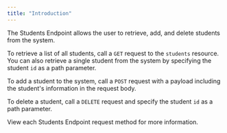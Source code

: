 ```yaml
---
title: "Introduction"
---
```


The Students Endpoint allows the user to retrieve, add, and delete students from the system. 

To retrieve a list of all students, call a `GET` request to the `students` resource. You can also retrieve a single student from the system by specifying the student `id` as a path parameter.

To add a student to the system, call a `POST` request with a payload including the student's information in the request body.

To delete a student, call a `DELETE` request and specify the student `id` as a path parameter.

View each Students Endpoint request method for more information.